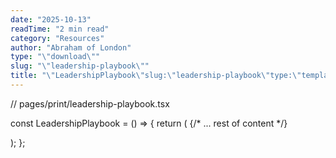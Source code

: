 ```yaml
---
date: "2025-10-13"
readTime: "2 min read"
category: "Resources"
author: "Abraham of London"
type: "\"download\""
slug: "\"leadership-playbook\""
title: "\"LeadershipPlaybook\"slug:\"leadership-playbook\"type:\"template\"slug:\"leadership-playbook\"type:\"Download\"title:\"LeadershipPlaybook\"date:2025-10-13author:\"AbrahamofLondon\"readTime:2minreadcategory:\"Resources\""
---
```


// pages/print/leadership-playbook.tsx

const LeadershipPlaybook = () => {
  return (
    <BrandFrame title="The Leadership Playbook" subtitle="A course curriculum to transform into a highly effective leader and catalyst for change." pageSize="A4" >
      {/* ... rest of content */}
      <div className="mt-12 text-center pt-6 border-t border-lightGrey/80">
        <EmbossedBrandMark src="/assets/images/abraham-logo.jpg" alt="Abraham of London Leadership Curriculum Seal" width={100} height={100} effect="emboss" className="inline-block" baseColor="transparent" />
      </div>
    </BrandFrame>
  );
};

